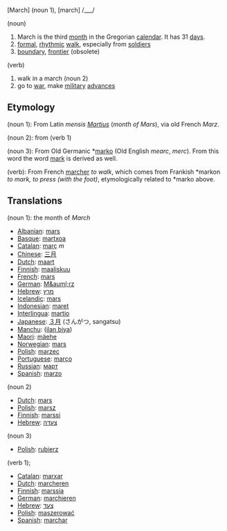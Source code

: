 [March] (noun 1), [march] /___/

(noun)

#March is the third [[month]] in the Gregorian [[calendar]]. It has 31 [[day]]s.
#[[formal]], [[rhythmic]] [[walk]], especially from [[soldier]]s
#[[boundary]], [[frontier]] (obsolete)

(verb)

#walk in a march (noun 2)
#go to [[war]], make [[military]] [[advance]]s

==Etymology==
(noun 1): From Latin ''mensis [[Martius]]'' (''month of Mars''), via old French ''Marz''.

(noun 2): from (verb 1)

(noun 3): From Old Germanic *[[marko]] (Old English ''mearc'', ''merc''). From this word the word [[mark]] is derived as well.

(verb): From French [[marcher]] ''to walk'', which comes from Frankish *markon ''to mark, to press (with the foot)'', etymologically related to *marko above.

==Translations==
(noun 1): the month of ''March''
*[[Albanian]]: [[mars]]
*[[Basque]]: [[martxoa]]
*[[Catalan]]: [[març]] ''m''
*[[Chinese]]: [[三月]]
*[[Dutch]]: [[maart]]
*[[Finnish]]: [[maaliskuu]]
*[[French]]: [[mars]]
*[[German]]: [[M&auml;rz]]
*[[Hebrew]]: [[מרץ]]
*[[Icelandic]]: [[mars]]
*[[Indonesian]]: [[maret]]
*[[Interlingua]]: [[martio]]
*[[Japanese]]: [[３月]] (さんがつ, sangatsu)
*[[Manchu]]: ([[ilan biya]])
*[[Maori]]: [[mäehe]]
*[[Norwegian]]: [[mars]]
*[[Polish]]: [[marzec]]
*[[Portuguese]]: [[março]]
*[[Russian]]: [[март]]
*[[Spanish]]: [[marzo]]

(noun 2)
*[[Dutch]]: [[mars]]
*[[Polish]]: [[marsz]]
*[[Finnish]]: [[marssi]]
*[[Hebrew]]: [[צעדה]]

(noun 3)
*[[Polish]]: [[rubierz]]


(verb 1);
*[[Catalan]]: [[marxar]]
*[[Dutch]]: [[marcheren]]
*[[Finnish]]: [[marssia]]
*[[German]]: [[marchieren]]
*[[Hebrew]]: [[צעד]]
*[[Polish]]: [[maszerować]]
*[[Spanish]]: [[marchar]]